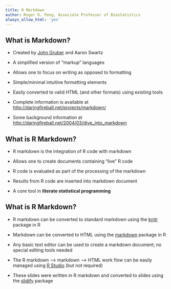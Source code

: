```yaml
---
title: R Markdown
author: Roger D. Peng, Associate Professor of Biostatistics
always_allow_html: 'yes'
---
```


## What is Markdown?

* Created by [John Gruber](http://daringfireball.net) and Aaron Swartz

* A simplified version of "markup" languages

* Allows one to focus on writing as opposed to formatting

* Simple/minimal intuitive formatting elements

* Easily converted to valid HTML (and other formats) using existing tools

* Complete information is available at [http://daringfireball.net/projects/markdown/](http://daringfireball.net/projects/markdown/)

* Some background information at [http://daringfireball.net/2004/03/dive_into_markdown](http://daringfireball.net/2004/03/dive_into_markdown)


## What is R Markdown?

* R markdown is the integration of R code with markdown 

* Allows one to create documents containing "live" R code

* R code is evaluated as part of the processing of the markdown

* Results from R code are inserted into markdown document 

* A core tool in <b>literate statistical programming</b>


## What is R Markdown?

* R markdown can be converted to standard markdown using the
  [knitr](http://yihui.name/knitr/) package in R

* Markdown can be converted to HTML using the [markdown](https://github.com/rstudio/markdown) package in R

* Any basic text editor can be used to create a markdown document; no
  special editing tools needed

* The R markdown --> markdown --> HTML work flow can be easily managed
  using [R Studio](http://rstudio.org) (but not required)

* These slides were written in R markdown and converted to slides
  using the [slidify](http://slidify.org) package

